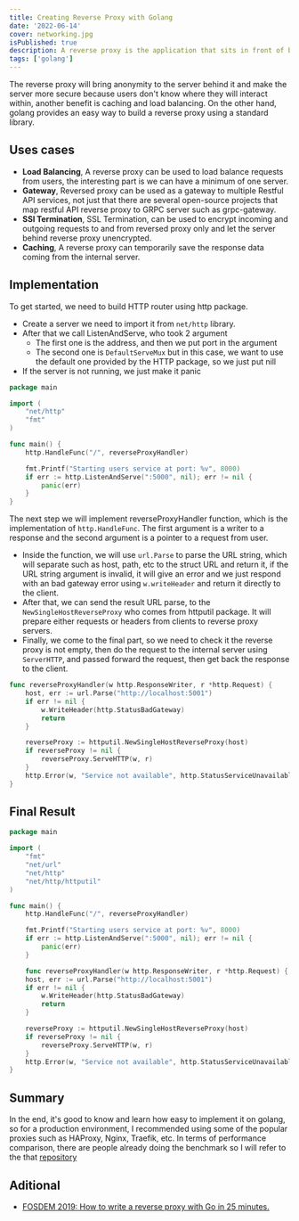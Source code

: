 ```yaml
---
title: Creating Reverse Proxy with Golang
date: '2022-06-14'
cover: networking.jpg
isPublished: true
description: A reverse proxy is the application that sits in front of back-end applications and forwards client (e.g. browser) requests to those applications.
tags: ['golang']
---
```


The reverse proxy will bring anonymity to the server behind it and make the server more secure
because users don't know where they will interact within, another benefit is caching and load balancing.
On the other hand, golang provides an easy way to build a reverse proxy using a standard library.

## Uses cases

-   **Load Balancing**,
    A reverse proxy can be used to load balance requests from users, the interesting part is we can have a minimum of one server.
-   **Gateway**,
    Reversed proxy can be used as a gateway to multiple Restful API services, not just that there are several open-source projects that map restful API reverse proxy to GRPC server such as grpc-gateway.
-   **SSl Termination**,
    SSL Termination, can be used to encrypt incoming and outgoing requests to and from reversed proxy only and let the server behind reverse proxy unencrypted.
-   **Caching**,
    A reverse proxy can temporarily save the response data coming from the internal server.

## Implementation

To get started, we need to build HTTP router using http package.

-   Create a server we need to import it from `net/http` library.
-   After that we call ListenAndServe, who took 2 argument
    -   The first one is the address, and then we put port in the argument
    -   The second one is `DefaultServeMux` but in this case, we want to use the default one provided by the HTTP package,
        so we just put nill
-   If the server is not running, we just make it panic

```go showLineNumbers theme=orange
package main

import (
	"net/http"
	"fmt"
)

func main() {
	http.HandleFunc("/", reverseProxyHandler)

    fmt.Printf("Starting users service at port: %v", 8000)
	if err := http.ListenAndServe(":5000", nil); err != nil {
		panic(err)
	}
}

```

The next step we will implement reverseProxyHandler function, which is the implementation of `http.HandleFunc`.
The first argument is a writer to a response and the second argument is a pointer to a request from user.

-   Inside the function, we will use `url.Parse` to parse the URL string, which will separate such as host, path, etc
    to the struct URL and return it, if the URL string argument is invalid,
    it will give an error and we just respond with an bad gateway error using `w.writeHeader` and return it directly
    to the client.
-   After that, we can send the result URL parse, to the `NewSingleHostReverseProxy` who comes from httputil package.
    It will prepare either requests or headers from clients to reverse proxy servers.
-   Finally, we come to the final part, so we need to check it the reverse proxy is not empty, then do the request
    to the internal server using `ServerHTTP`, and passed forward the request, then get back the response to the client.

```go showLineNumbers theme=orange
func reverseProxyHandler(w http.ResponseWriter, r *http.Request) {
	host, err := url.Parse("http://localhost:5001")
	if err != nil {
		w.WriteHeader(http.StatusBadGateway)
		return
	}

	reverseProxy := httputil.NewSingleHostReverseProxy(host)
	if reverseProxy != nil {
		reverseProxy.ServeHTTP(w, r)
	}
	http.Error(w, "Service not available", http.StatusServiceUnavailable)
}

```

## Final Result

```go showLineNumbers theme=orange
package main

import (
	"fmt"
	"net/url"
	"net/http"
	"net/http/httputil"
)

func main() {
	http.HandleFunc("/", reverseProxyHandler)

    fmt.Printf("Starting users service at port: %v", 8000)
	if err := http.ListenAndServe(":5000", nil); err != nil {
		panic(err)
	}

	func reverseProxyHandler(w http.ResponseWriter, r *http.Request) {
	host, err := url.Parse("http://localhost:5001")
	if err != nil {
		w.WriteHeader(http.StatusBadGateway)
		return
	}

	reverseProxy := httputil.NewSingleHostReverseProxy(host)
	if reverseProxy != nil {
		reverseProxy.ServeHTTP(w, r)
	}
	http.Error(w, "Service not available", http.StatusServiceUnavailable)
}

```

## Summary

In the end, it's good to know and learn how easy to implement it on golang, so for a production environment,
I recommended using some of the popular proxies such as HAProxy, Nginx, Traefik, etc.
In terms of performance comparison, there are people already doing the benchmark so I will refer to the that [repository](https://github.com/juliens/Proxy-Benchmarks)

## Aditional

-   [FOSDEM 2019: How to write a reverse proxy with Go in 25 minutes.](https://www.youtube.com/watch?v=tWSmUsYLiE4)

